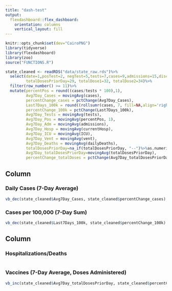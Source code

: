 ```yaml
---
title: "dash-test"
output: 
  flexdashboard::flex_dashboard:
    orientation: columns
    vertical_layout: fill
---
```


```r
knitr::opts_chunk$set(dev="CairoPNG")
library(tidyverse)
library(flexdashboard)
library(zoo)
source("FUNCTIONS.R")
```

```r
state_cleaned <- readRDS("data/state_raw.rds")%>%
  select(date=1,posTest=2, negTest=5,tests=7,cases=9,admissions=15,discharges=17,currentHosp=21,ICU=23,vent=24,dailyDeaths=25,
         totalDosesPriorDay=29, totalDose1=32, totalDose2=34)%>%
  filter(row_number() >= 11)%>%
  mutate(percentPos = round((cases/tests * 100),1),
         Avg7Day_Cases = movingAvg(cases),
         percentChange_cases = pctChange(Avg7Day_Cases),
         Last7Days_100k = round((rollsumr(cases, 7, fill=NA,align='right')) * (100000/1059361),0),
         percentChange_100k = pctChange(Last7Days_100k),
         Avg7Day_Tests = movingAvg(tests),
         Avg7Day_Pos = movingAvg(percentPos, 1),
         Avg7Day_Adm = movingAvg(admissions),
         Avg7Day_Hosp = movingAvg(currentHosp),
         Avg7Day_ICU = movingAvg(ICU),
         Avg7Day_Vent = movingAvg(vent),
         Avg7Day_Deaths = movingAvg(dailyDeaths),
         totalDosesPriorDay=na_if(totalDosesPriorDay, "--")%>%as.numeric,
         Avg7Day_totalDosesPriorDay=movingAvg(totalDosesPriorDay),
         percentChange_totalDoses = pctChange(Avg7Day_totalDosesPriorDay))
```


Column {}
---

### Daily Cases (7-Day Average)

```r
vb_dec(state_cleaned$Avg7Day_Cases, state_cleaned$percentChange_cases)
```

### Cases per 100,000 (7-Day Sum)

```r
vb_dec(state_cleaned$Last7Days_100k, state_cleaned$percentChange_100k)
```

Column {}
---

### Hospitalizations/Deaths

```r

```


### Vaccines (7-Day Average, Doses Administered)

```r
vb_inc(state_cleaned$Avg7Day_totalDosesPriorDay, state_cleaned$percentChange_totalDoses)
```


